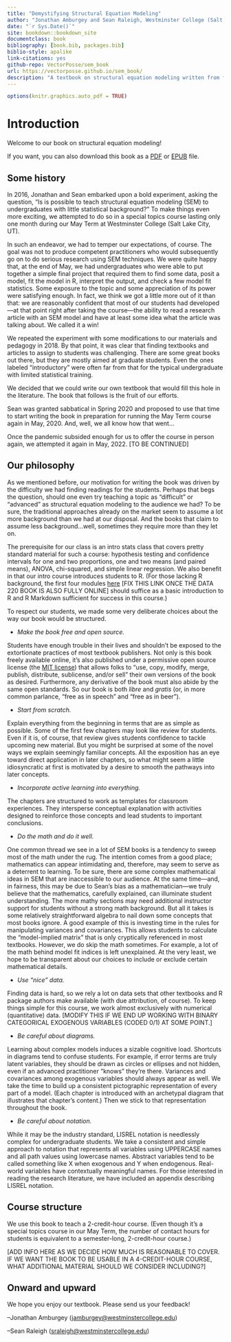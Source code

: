```yaml
---
title: "Demystifying Structural Equation Modeling"
author: "Jonathan Amburgey and Sean Raleigh, Westminster College (Salt Lake City, UT)"
date: "`r Sys.Date()`"
site: bookdown::bookdown_site
documentclass: book
bibliography: [book.bib, packages.bib]
biblio-style: apalike
link-citations: yes
github-repo: VectorPosse/sem_book
url: https://vectorposse.github.io/sem_book/
description: "A textbook on structural equation modeling written from first priciples for undergraduates with minimal statistics prerequisites."
---
```


```r
options(knitr.graphics.auto_pdf = TRUE)
```

# Introduction {-}

Welcome to our book on structural equation modeling!

If you want, you can also download this book as a <a href="https://vectorposse.github.io/sem_book/sem_book.pdf" target="_blank">PDF</a> or <a href="https://vectorposse.github.io/sem_book/sem_book.epub" target="_blank">EPUB</a> file.


## Some history {-}

In 2016, Jonathan and Sean embarked upon a bold experiment, asking the question, "Is is possible to teach structural equation modeling (SEM) to undergraduates with little statistical background?" To make things even more exciting, we attempted to do so in a special topics course lasting only one month during our May Term at Westminster College (Salt Lake City, UT).

In such an endeavor, we had to temper our expectations, of course. The goal was not to produce competent practitioners who would subsequently go on to do serious research using SEM techniques. We were quite happy that, at the end of May, we had undergraduates who were able to put together a simple final project that required them to find some data, posit a model, fit the model in R, interpret the output, and check a few model fit statistics. Some exposure to the topic and some appreciation of its power were satisfying enough. In fact, we think we got a little more out of it than that: we are reasonably confident that most of our students had developed---at that point right after taking the course---the ability to read a research article with an SEM model and have at least some idea what the article was talking about. We called it a win!

We repeated the experiment with some modifications to our materials and pedagogy in 2018. By that point, it was clear that finding textbooks and articles to assign to students was challenging. There are some great books out there, but they are mostly aimed at graduate students. Even the ones labeled "introductory" were often far from that for the typical undergraduate with limited statistical training.

We decided that we could write our own textbook that would fill this hole in the literature. The book that follows is the fruit of our efforts.

Sean was granted sabbatical in Spring 2020 and proposed to use that time to start writing the book in preparation for running the May Term course again in May, 2020. And, well, we all know how that went...

Once the pandemic subsided enough for us to offer the course in person again, we attempted it again in May, 2022. [TO BE CONTINUED]


## Our philosophy {-}

As we mentioned before, our motivation for writing the book was driven by the difficulty we had finding readings for the students. Perhaps that begs the question, should one even try teaching a topic as "difficult" or "advanced" as structural equation modeling to the audience we had? To be sure, the traditional approaches already on the market seem to assume a lot more background than we had at our disposal. And the books that claim to assume less background...well, sometimes they require more than they let on.

The prerequisite for our class is an intro stats class that covers pretty standard material for such a course: hypothesis testing and confidence intervals for one and two proportions, one and two means (and paired means), ANOVA, chi-squared, and simple linear regression. We also benefit in that our intro course introduces students to R. (For those lacking R background, the first four modules [here](https://github.com/VectorPosse/Intro_Stats) [FIX THIS LINK ONCE THE DATA 220 BOOK IS ALSO FULLY ONLINE] should suffice as a basic introduction to R and R Markdown sufficient for success in this course.)

To respect our students, we made some very deliberate choices about the way our book would be structured.

-   *Make the book free and open source.*

Students have enough trouble in their lives and shouldn't be exposed to the extortionate practices of most textbook publishers. Not only is this book freely available online, it's also published under a permissive open source license (the [MIT license](https://opensource.org/licenses/MIT)) that allows folks to "use, copy, modify, merge, publish, distribute, sublicense, and/or sell" their own versions of the book as desired. Furthermore, any derivative of the book must also abide by the same open standards. So our book is both *libre* and *gratis* (or, in more common parlance, "free as in speech" and "free as in beer").

-   *Start from scratch.*

Explain everything from the beginning in terms that are as simple as possible. Some of the first few chapters may look like review for students. Even if it is, of course, that review gives students confidence to tackle upcoming new material. But you might be surprised at some of the novel ways we explain seemingly familiar concepts. All the exposition has an eye toward direct application in later chapters, so what might seem a little idiosyncratic at first is motivated by a desire to smooth the pathways into later concepts.

-   *Incorporate active learning into everything.*

The chapters are structured to work as templates for classroom experiences. They intersperse conceptual explanation with activities designed to reinforce those concepts and lead students to important conclusions.

-   *Do the math and do it well.*

One common thread we see in a lot of SEM books is a tendency to sweep most of the math under the rug. The intention comes from a good place; mathematics can appear intimidating and, therefore, may seem to serve as a deterrent to learning. To be sure, there are some complex mathematical ideas in SEM that are inaccessible to our audience. At the same time---and, in fairness, this may be due to Sean's bias as a mathematician---we truly believe that the mathematics, carefully explained, can illuminate student understanding. The more mathy sections may need additional instructor support for students without a strong math background. But all it takes is some relatively straightforward algebra to nail down some concepts that most books ignore. A good example of this is investing time in the rules for manipulating variances and covariances. This allows students to calculate the "model-implied matrix" that is only cryptically referenced in most textbooks. However, we do skip the math sometimes. For example, a lot of the math behind model fit indices is left unexplained. At the very least, we hope to be transparent about our choices to include or exclude certain mathematical details.

-   *Use "nice" data.*

Finding data is hard, so we rely a lot on data sets that other textbooks and R package authors make available (with due attribution, of course). To keep things simple for this course, we work almost exclusively with numerical (quantitative) data. [MODIFY THIS IF WE END UP WORKING WITH BINARY CATEGORICAL EXOGENOUS VARIABLES (CODED 0/1) AT SOME POINT.]

-   *Be careful about diagrams.*

Learning about complex models induces a sizable cognitive load. Shortcuts in diagrams tend to confuse students. For example, if error terms are truly latent variables, they should be drawn as circles or ellipses and not hidden, even if an advanced practitioner "knows" they're there. Variances and covariances among exogenous variables should always appear as well. We take the time to build up a consistent pictographic representation of every part of a model. (Each chapter is introduced with an archetypal diagram that illustrates that chapter's content.) Then we stick to that representation throughout the book.

-   *Be careful about notation.*

While it may be the industry standard, LISREL notation is needlessly complex for undergraduate students. We take a consistent and simple approach to notation that represents all variables using UPPERCASE names and all path values using lowercase names. Abstract variables tend to be called something like X when exogenous and Y when endogenous. Real-world variables have contextually meaningful names. For those interested in reading the research literature, we have included an appendix describing LISREL notation.

## Course structure {-}

We use this book to teach a 2-credit-hour course. (Even though it's a special topics course in our May Term, the number of contact hours for students is equivalent to a semester-long, 2-credit-hour course.)

[ADD INFO HERE AS WE DECIDE HOW MUCH IS REASONABLE TO COVER. IF WE WANT THE BOOK TO BE USABLE IN A 4-CREDIT-HOUR COURSE, WHAT ADDITIONAL MATERIAL SHOULD WE CONSIDER INCLUDING?]

## Onward and upward {-}

We hope you enjoy our textbook. Please send us your feedback!

--Jonathan Amburgey ([jamburgey\@westminstercollege.edu](mailto:jamburgey@westminstercollege.edu){.email})

--Sean Raleigh ([sraleigh\@westminstercollege.edu](mailto:sraleigh@westminstercollege.edu){.email})
